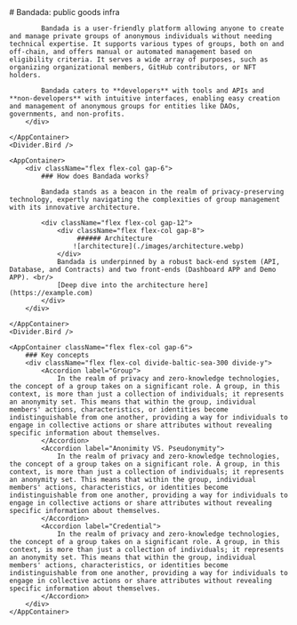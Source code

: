 
<div className="bg-classic-rose-100 py-30">
    <AppContainer>
        <div className="flex flex-col gap-6">
            # Bandada: public goods infra

            Bandada is a user-friendly platform allowing anyone to create and manage private groups of anonymous individuals without needing technical expertise. It supports various types of groups, both on and off-chain, and offers manual or automated management based on eligibility criteria. It serves a wide array of purposes, such as organizing organizational members, GitHub contributors, or NFT holders.

            Bandada caters to **developers** with tools and APIs and **non-developers** with intuitive interfaces, enabling easy creation and management of anonymous groups for entities like DAOs, governments, and non-profits.
        </div>

    </AppContainer>
    <Divider.Bird />

    <AppContainer>
        <div className="flex flex-col gap-6">
            ### How does Bandada works?

            Bandada stands as a beacon in the realm of privacy-preserving technology, expertly navigating the complexities of group management with its innovative architecture.

            <div className="flex flex-col gap-12">
                <div className="flex flex-col gap-8">
                     ###### Architecture
                    ![architecture](./images/architecture.webp)
                </div>
                Bandada is underpinned by a robust back-end system (API, Database, and Contracts) and two front-ends (Dashboard APP and Demo APP). <br/>
                [Deep dive into the architecture here](https://example.com)
            </div>
        </div>

    </AppContainer>
    <Divider.Bird />

    <AppContainer className="flex flex-col gap-6">
        ### Key concepts
        <div className="flex flex-col divide-baltic-sea-300 divide-y">
            <Accordion label="Group">
                In the realm of privacy and zero-knowledge technologies, the concept of a group takes on a significant role. A group, in this context, is more than just a collection of individuals; it represents an anonymity set. This means that within the group, individual members' actions, characteristics, or identities become indistinguishable from one another, providing a way for individuals to engage in collective actions or share attributes without revealing specific information about themselves.
            </Accordion>
            <Accordion label="Anonimity VS. Pseudonymity">
                In the realm of privacy and zero-knowledge technologies, the concept of a group takes on a significant role. A group, in this context, is more than just a collection of individuals; it represents an anonymity set. This means that within the group, individual members' actions, characteristics, or identities become indistinguishable from one another, providing a way for individuals to engage in collective actions or share attributes without revealing specific information about themselves.
            </Accordion>
            <Accordion label="Credential">
                In the realm of privacy and zero-knowledge technologies, the concept of a group takes on a significant role. A group, in this context, is more than just a collection of individuals; it represents an anonymity set. This means that within the group, individual members' actions, characteristics, or identities become indistinguishable from one another, providing a way for individuals to engage in collective actions or share attributes without revealing specific information about themselves.
            </Accordion>
        </div>
    </AppContainer>

</div>

<ArticlesAndVideos />
